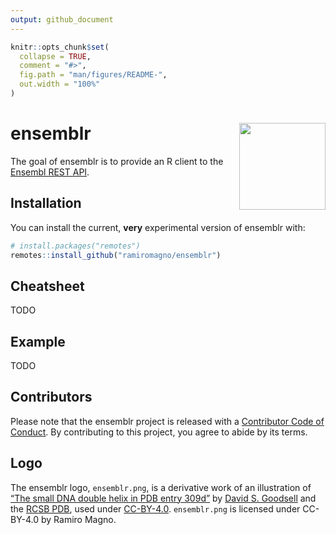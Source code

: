 ```yaml
---
output: github_document
---
```


<!-- README.md is generated from README.Rmd. Please edit that file -->

```r
knitr::opts_chunk$set(
  collapse = TRUE,
  comment = "#>",
  fig.path = "man/figures/README-",
  out.width = "100%"
)
```
# ensemblr <img src='man/figures/logo.png' align="right" height="138.5" />

<!-- badges: start -->
<!-- badges: end -->

The goal of ensemblr is to provide an R client to the [Ensembl REST API](https://rest.ensembl.org/).

## Installation

You can install the current, **very** experimental version of ensemblr with:

``` r
# install.packages("remotes")
remotes::install_github("ramiromagno/ensemblr")
```

## Cheatsheet

TODO

## Example

TODO

## Contributors

Please note that the ensemblr project is released with a [Contributor Code of Conduct](.github/CODE_OF_CONDUCT.md). By contributing to this project, you agree to abide by its terms.

## Logo

The ensemblr logo, `ensemblr.png`, is a derivative work of an illustration of ["The small DNA double helix in PDB entry 309d"](https://cdn.rcsb.org/pdb101/motm/tiff/119-DesignedDNACrystal_309d.tif) by [David S. Goodsell](https://ccsb.scripps.edu/goodsell/) and the [RCSB PDB](https://www.rcsb.org/), used under [CC-BY-4.0](https://creativecommons.org/licenses/by/4.0/). `ensemblr.png` is licensed under CC-BY-4.0 by Ramiro Magno.
